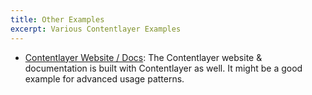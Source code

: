 ```yaml
---
title: Other Examples
excerpt: Various Contentlayer Examples
---
```


- [Contentlayer Website / Docs](https://github.com/contentlayerdev/website): The Contentlayer website & documentation is built with Contentlayer as well. It might be a good example for advanced usage patterns.
